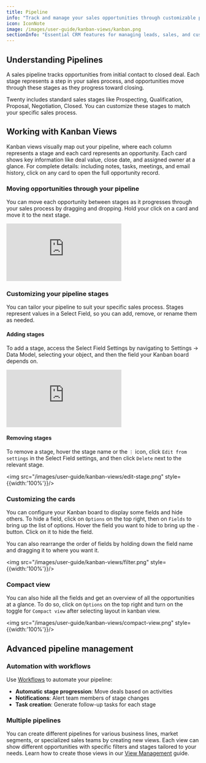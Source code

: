 ```yaml
---
title: Pipeline
info: "Track and manage your sales opportunities through customizable pipeline stages."
icon: IconNote
image: /images/user-guide/kanban-views/kanban.png
sectionInfo: "Essential CRM features for managing leads, sales, and customers"
---
```


## Understanding Pipelines

A sales pipeline tracks opportunities from initial contact to closed deal. Each stage represents a step in your sales process, and opportunities move through these stages as they progress toward closing.

Twenty includes standard sales stages like Prospecting, Qualification, Proposal, Negotiation, Closed. You can customize these stages to match your specific sales process.

## Working with Kanban Views

Kanban views visually map out your pipeline, where each column represents a stage and each card represents an opportunity. Each card shows key information like deal value, close date, and assigned owner at a glance. For complete details: including notes, tasks, meetings, and email history, click on any card to open the full opportunity record.

### Moving opportunities through your pipeline

You can move each opportunity between stages as it progresses through your sales process by dragging and dropping. Hold your click on a card and move it to the next stage.

<div style={{padding:'69.01% 0 0 0', position:'relative', margin: '32px 0px 0px'}}>
  <iframe 
    src="https://player.vimeo.com/video/927888627?autoplay=1&loop=1&autopause=0&background=1&amp;app_id=58479" 
    frameBorder="0" 
    allow="autoplay; fullscreen; picture-in-picture; clipboard-write" 
    style={{
      position:'absolute',
      top:0,
      left:0,
      width:'100%',
      height:'100%',
      borderRadius: '16px', 
      border:'2px solid black'
    }}
    title="Export data"
  ></iframe>
</div>
<script src="https://player.vimeo.com/api/player.js"></script>

### Customizing your pipeline stages

You can tailor your pipeline to suit your specific sales process. Stages represent values in a Select Field, so you can add, remove, or rename them as needed.

#### Adding stages

To add a stage, access the Select Field Settings by navigating to Settings → Data Model, selecting your object, and then the field your Kanban board depends on.

<div style={{padding:'69.01% 0 0 0', position:'relative', margin: '32px 0px 0px'}}>
  <iframe 
    src="https://player.vimeo.com/video/927890428?autoplay=1&loop=1&autopause=0&background=1&amp;app_id=58479" 
    frameBorder="0" 
    allow="autoplay; fullscreen; picture-in-picture; clipboard-write" 
    style={{
      position:'absolute',
      top:0,
      left:0,
      width:'100%',
      height:'100%',
      borderRadius: '16px', 
      border:'2px solid black'
    }}
    title="Export data"
  ></iframe>
</div>
<script src="https://player.vimeo.com/api/player.js"></script>

#### Removing stages

To remove a stage, hover the stage name or the `⋮` icon, click `Edit from settings` in the Select Field settings, and then click `Delete` next to the relevant stage.

<img src="/images/user-guide/kanban-views/edit-stage.png" style={{width:'100%'}}/>

### Customizing the cards

You can configure your Kanban board to display some fields and hide others. To hide a field, click on `Options` on the top right, then on `Fields` to bring up the list of options. Hover the field you want to hide to bring up the `-` button. Click on it to hide the field.

You can also rearrange the order of fields by holding down the field name and dragging it to where you want it.

<img src="/images/user-guide/kanban-views/filter.png" style={{width:'100%'}}/>

### Compact view

You can also hide all the fields and get an overview of all the opportunities at a glance. To do so, click on `Options` on the top right and turn on the toggle for `Compact view` after selecting layout in kanban view.

<img src="/images/user-guide/kanban-views/compact-view.png" style={{width:'100%'}}/>

## Advanced pipeline management

### Automation with workflows

Use [Workflows](/user-guide/section/workflows/getting-started-workflows) to automate your pipeline:
- **Automatic stage progression**: Move deals based on activities
- **Notifications**: Alert team members of stage changes  
- **Task creation**: Generate follow-up tasks for each stage

### Multiple pipelines

You can create different pipelines for various business lines, market segments, or specialized sales teams by creating new views. Each view can show different opportunities with specific filters and stages tailored to your needs. Learn how to create those views in our [View Management](/user-guide/section/crm-essentials/view-management) guide.

<ArticleEditContent></ArticleEditContent>
